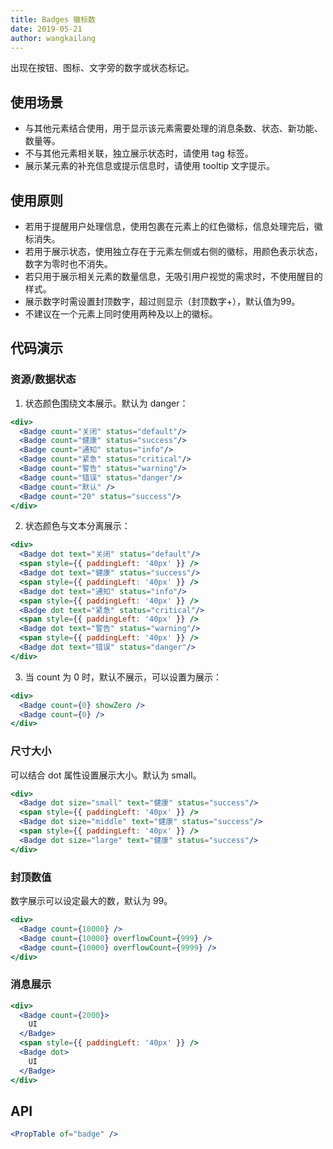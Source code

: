 ```yaml
---
title: Badges 徽标数
date: 2019-05-21
author: wangkailang
---
```


出现在按钮、图标、文字旁的数字或状态标记。

## 使用场景
- 与其他元素结合使用，用于显示该元素需要处理的消息条数、状态、新功能、数量等。
- 不与其他元素相关联，独立展示状态时，请使用 tag 标签。
- 展示某元素的补充信息或提示信息时，请使用 tooltip 文字提示。

## 使用原则
- 若用于提醒用户处理信息，使用包裹在元素上的红色徽标，信息处理完后，徽标消失。
- 若用于展示状态，使用独立存在于元素左侧或右侧的徽标，用颜色表示状态，数字为零时也不消失。
- 若只用于展示相关元素的数量信息，无吸引用户视觉的需求时，不使用醒目的样式。
- 展示数字时需设置封顶数字，超过则显示（封顶数字+），默认值为99。
- 不建议在一个元素上同时使用两种及以上的徽标。

## 代码演示

### 资源/数据状态
1. 状态颜色围绕文本展示。默认为 danger：
```jsx
<div>
  <Badge count="关闭" status="default"/>
  <Badge count="健康" status="success"/>
  <Badge count="通知" status="info"/>
  <Badge count="紧急" status="critical"/>
  <Badge count="警告" status="warning"/>
  <Badge count="错误" status="danger"/>
  <Badge count="默认" />
  <Badge count="20" status="success"/>
</div>
```
2. 状态颜色与文本分离展示：
```jsx
<div>
  <Badge dot text="关闭" status="default"/>
  <span style={{ paddingLeft: '40px' }} />
  <Badge dot text="健康" status="success"/>
  <span style={{ paddingLeft: '40px' }} />
  <Badge dot text="通知" status="info"/>
  <span style={{ paddingLeft: '40px' }} />
  <Badge dot text="紧急" status="critical"/>
  <span style={{ paddingLeft: '40px' }} />
  <Badge dot text="警告" status="warning"/>
  <span style={{ paddingLeft: '40px' }} />
  <Badge dot text="错误" status="danger"/>
</div>
```
3. 当 count 为 0 时，默认不展示，可以设置为展示：
```jsx
<div>
  <Badge count={0} showZero />
  <Badge count={0} />
</div>
```

### 尺寸大小
可以结合 dot 属性设置展示大小。默认为 small。
```jsx
<div>
  <Badge dot size="small" text="健康" status="success"/>
  <span style={{ paddingLeft: '40px' }} />
  <Badge dot size="middle" text="健康" status="success"/>
  <span style={{ paddingLeft: '40px' }} />
  <Badge dot size="large" text="健康" status="success"/>
</div>
```
### 封顶数值
数字展示可以设定最大的数，默认为 99。
```jsx
<div>
  <Badge count={10000} />
  <Badge count={10000} overflowCount={999} />
  <Badge count={10000} overflowCount={9999} />
</div>
```

### 消息展示
```jsx
<div>
  <Badge count={2000}>
    UI
  </Badge>
  <span style={{ paddingLeft: '40px' }} />
  <Badge dot>
    UI
  </Badge>
</div>
```

## API
```jsx previewOnly
<PropTable of="badge" />
```
